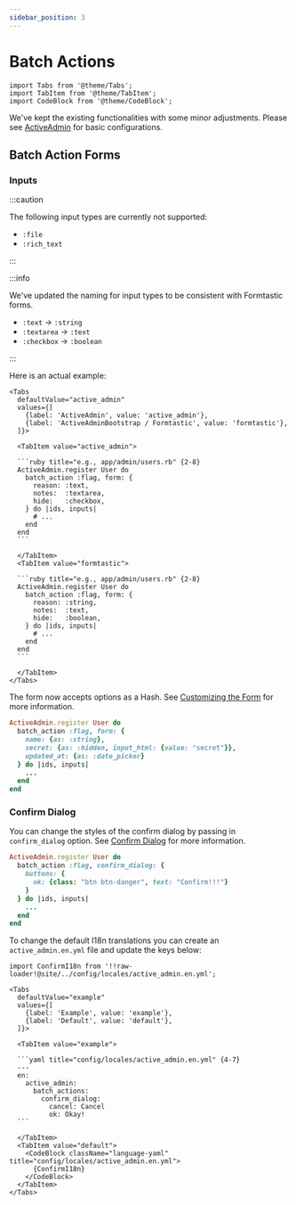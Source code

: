 ```yaml
---
sidebar_position: 3
---
```


# Batch Actions

````mdx-code-block
import Tabs from '@theme/Tabs';
import TabItem from '@theme/TabItem';
import CodeBlock from '@theme/CodeBlock';
````

We've kept the existing functionalities with some minor adjustments. Please see [ActiveAdmin] for basic configurations.

## Batch Action Forms
### Inputs

:::caution

The following input types are currently not supported:
- `:file`
- `:rich_text`

:::

:::info

We've updated the naming for input types to be consistent with Formtastic forms.
- `:text` -> `:string`
- `:textarea` -> `:text`
- `:checkbox` -> `:boolean`

:::


Here is an actual example:
````mdx-code-block
<Tabs
  defaultValue="active_admin"
  values={[
    {label: 'ActiveAdmin', value: 'active_admin'},
    {label: 'ActiveAdminBootstrap / Formtastic', value: 'formtastic'},
  ]}>

  <TabItem value="active_admin">

  ```ruby title="e.g., app/admin/users.rb" {2-8}
  ActiveAdmin.register User do
    batch_action :flag, form: {
      reason: :text,
      notes:  :textarea,
      hide:   :checkbox,
    } do |ids, inputs|
      # ...
    end
  end
  ```

  </TabItem>
  <TabItem value="formtastic">

  ```ruby title="e.g., app/admin/users.rb" {2-8}
  ActiveAdmin.register User do
    batch_action :flag, form: {
      reason: :string,
      notes:  :text,
      hide:   :boolean,
    } do |ids, inputs|
      # ...
    end
  end
  ```

  </TabItem>
</Tabs>
````

The form now accepts options as a Hash. See [Customizing the Form] for more information.

```ruby title="e.g., app/admin/users.rb" {3-6}
ActiveAdmin.register User do
  batch_action :flag, form: {
    name: {as: :string},
    secret: {as: :hidden, input_html: {value: "secret"}},
    updated_at: {as: :date_picker}
  } do |ids, inputs|
    ...
  end
end
```

### Confirm Dialog
You can change the styles of the confirm dialog by passing in `confirm_dialog` option. See [Confirm Dialog] for more information.

```ruby title="e.g., app/admin/users.rb" {2-5}
ActiveAdmin.register User do
  batch_action :flag, confirm_dialog: {
    buttons: {
      ok: {class: "btn btn-danger", text: "Confirm!!!"}
    }
  } do |ids, inputs|
    ...
  end
end
```

To change the default I18n translations you can create an `active_admin.en.yml` file and update the keys below:
````mdx-code-block
import ConfirmI18n from '!!raw-loader!@site/../config/locales/active_admin.en.yml';

<Tabs
  defaultValue="example"
  values={[
    {label: 'Example', value: 'example'},
    {label: 'Default', value: 'default'},
  ]}>

  <TabItem value="example">

  ```yaml title="config/locales/active_admin.en.yml" {4-7}
  ---
  en:
    active_admin:
      batch_actions:
        confirm_dialog:
          cancel: Cancel
          ok: Okay!
  ```

  </TabItem>
  <TabItem value="default">
    <CodeBlock className="language-yaml" title="config/locales/active_admin.en.yml">
      {ConfirmI18n}
    </CodeBlock>
  </TabItem>
</Tabs>
````

[ActiveAdmin]: https://activeadmin.info/9-batch-actions.html
[Customizing the Form]: ./customizing-the-form.md
[Confirm Dialog]: ./confirm-dialog.md
